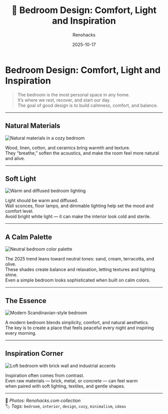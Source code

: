 ﻿---
title: "🌙 Bedroom Design: Comfort, Light and Inspiration"
description: "Modern bedroom ideas — from Scandinavian minimalism to warm textures, soft light, and natural harmony."
date: 2025-10-17
tags: ["bedroom", "interior", "design", "cozy", "minimalism", "scandinavian style"]
cover: "/images/bedrooms/bedroom-cover.png"
author: "Renohacks"
translationOf: "dizain-spalni"
draft: false
keywords:
  - "bedroom design"
  - "modern bedroom"
  - "cozy bedroom ideas"
  - "minimalist bedroom"
  - "scandinavian interior"
  - "warm tones"
  - "bedroom 2025"
  - "interior inspiration"
---

#  Bedroom Design: Comfort, Light and Inspiration

> The bedroom is the most personal space in any home.  
It’s where we rest, recover, and start our day.  
The goal of good design is to build calmness, comfort, and balance.

---

##  Natural Materials

![Natural materials in a cozy bedroom](/images/bedrooms/bedroom-01.png)

Wood, linen, cotton, and ceramics bring warmth and texture.  
They “breathe,” soften the acoustics, and make the room feel more natural and alive.

---

##  Soft Light

![Warm and diffused bedroom lighting](/images/bedrooms/bedroom-02.png)

Light should be warm and diffused.  
Wall sconces, floor lamps, and dimmable lighting help set the mood and comfort level.  
Avoid bright white light — it can make the interior look cold and sterile.

---

##  A Calm Palette

![Neutral bedroom color palette](/images/bedrooms/bedroom-03.png)

The 2025 trend leans toward neutral tones: sand, cream, terracotta, and olive.  
These shades create balance and relaxation, letting textures and lighting shine.  
Even a simple bedroom looks sophisticated when built on calm colors.

---

##  The Essence

![Modern Scandinavian-style bedroom](/images/bedrooms/bedroom-04.png)

A modern bedroom blends simplicity, comfort, and natural aesthetics.  
The key is to create a place that feels peaceful every night and inspiring every morning.

---

##  Inspiration Corner

![Loft bedroom with brick wall and industrial accents](/images/bedrooms/bedroom-05.png)

Inspiration often comes from contrast.  
Even raw materials — brick, metal, or concrete — can feel warm  
when paired with soft lighting, textiles, and gentle shapes.

---

📸 *Photos: Renohacks.com collection*  
🏷️ *Tags:* `bedroom`, `interior`, `design`, `cozy`, `minimalism`, `ideas`
